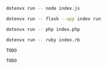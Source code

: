 <CodeGroup>

```bash {{ title: "Node" }}
dotenvx run -- node index.js
```

```bash {{ title: "Python" }}
dotenvx run -- flask --app index run
```

```bash {{ title: "PHP" }}
dotenvx run -- php index.php
```

```bash {{ title: "Ruby" }}
dotenvx run -- ruby index.rb
```

```bash {{ title: "Go" }}
TODO
```

```bash {{ title: "Rust" }}
TODO
```

</CodeGroup>
